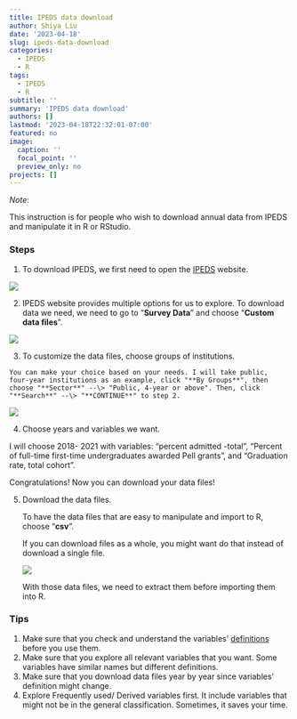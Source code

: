 ```yaml
---
title: IPEDS data download
author: Shiya Liu
date: '2023-04-18'
slug: ipeds-data-download
categories:
  - IPEDS
  - R
tags:
  - IPEDS
  - R
subtitle: ''
summary: 'IPEDS data download'
authors: []
lastmod: '2023-04-18T22:32:01-07:00'
featured: no
image:
  caption: ''
  focal_point: ''
  preview_only: no
projects: []
---
```


*Note*:

This instruction is for people who wish to download annual data from IPEDS and manipulate it in R or RStudio.

### Steps

1.  To download IPEDS, we first need to open the [IPEDS](https://nces.ed.gov/ipeds/use-the-data) website.

![](images/IPEDS1.jpg)

2.  IPEDS website provides multiple options for us to explore. To download data we need, we need to go to "**Survey Data**" and choose "**Custom data files**".

![](images/IPEDS2.jpg)

3.  To customize the data files, choose groups of institutions.

```         
You can make your choice based on your needs. I will take public, four-year institutions as an example, click "**By Groups**", then choose "**Sector**" --\> "Public, 4-year or above". Then, click "**Search**" --\> "**CONTINUE**" to step 2.
```

![](images/IPEDS3.jpg)

4.  Choose years and variables we want.

I will choose 2018- 2021 with variables: "percent admitted -total", "Percent of full-time first-time undergraduates awarded Pell grants", and "Graduation rate, total cohort".

Congratulations! Now you can download your data files!

5.  Download the data files.

    To have the data files that are easy to manipulate and import to R, choose "**csv**".

    If you can download files as a whole, you might want do that instead of download a single file.

    ![](images/IPEDS4.jpg)

    With those data files, we need to extract them before importing them into R.

### Tips

1.  Make sure that you check and understand the variables' [definitions](https://surveys.nces.ed.gov/ipeds/public/glossary) before you use them.
2.  Make sure that you explore all relevant variables that you want. Some variables have similar names but different definitions.
3.  Make sure that you download data files year by year since variables' definition might change.
4.  Explore Frequently used/ Derived variables first. It include variables that might not be in the general classification. Sometimes, it saves your time.
